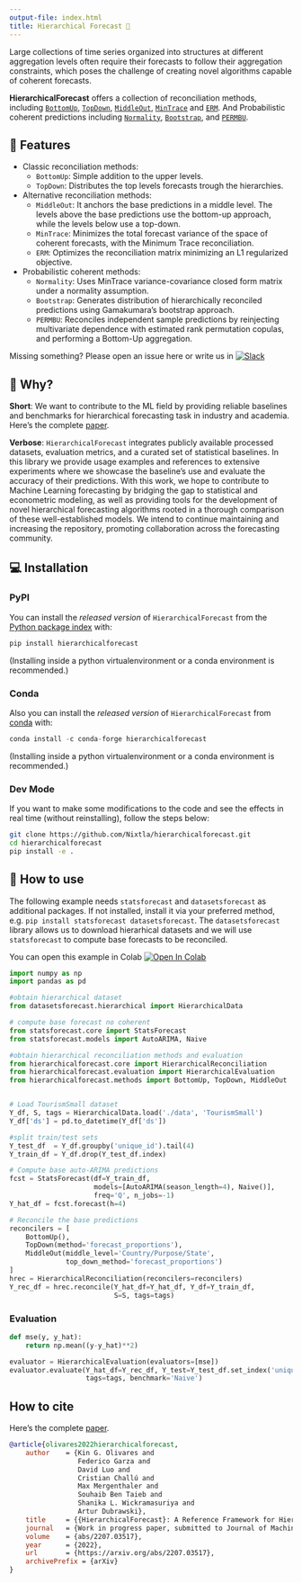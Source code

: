 ```yaml
---
output-file: index.html
title: Hierarchical Forecast 👑
---
```



Large collections of time series organized into structures at different
aggregation levels often require their forecasts to follow their
aggregation constraints, which poses the challenge of creating novel
algorithms capable of coherent forecasts.

**HierarchicalForecast** offers a collection of reconciliation methods,
including
[`BottomUp`](https://Nixtla.github.io/hierarchicalforecast/src/methods.html#bottomup),
[`TopDown`](https://Nixtla.github.io/hierarchicalforecast/src/methods.html#topdown),
[`MiddleOut`](https://Nixtla.github.io/hierarchicalforecast/src/methods.html#middleout),
[`MinTrace`](https://Nixtla.github.io/hierarchicalforecast/src/methods.html#mintrace)
and
[`ERM`](https://Nixtla.github.io/hierarchicalforecast/src/methods.html#erm).
And Probabilistic coherent predictions including
[`Normality`](https://Nixtla.github.io/hierarchicalforecast/src/probabilistic_methods.html#normality),
[`Bootstrap`](https://Nixtla.github.io/hierarchicalforecast/src/probabilistic_methods.html#bootstrap),
and
[`PERMBU`](https://Nixtla.github.io/hierarchicalforecast/src/probabilistic_methods.html#permbu).

## 🎊 Features

-   Classic reconciliation methods:
    -   `BottomUp`: Simple addition to the upper levels.
    -   `TopDown`: Distributes the top levels forecasts trough the
        hierarchies.
-   Alternative reconciliation methods:
    -   `MiddleOut`: It anchors the base predictions in a middle level.
        The levels above the base predictions use the bottom-up
        approach, while the levels below use a top-down.
    -   `MinTrace`: Minimizes the total forecast variance of the space
        of coherent forecasts, with the Minimum Trace reconciliation.
    -   `ERM`: Optimizes the reconciliation matrix minimizing an L1
        regularized objective.
-   Probabilistic coherent methods:
    -   `Normality`: Uses MinTrace variance-covariance closed form
        matrix under a normality assumption.
    -   `Bootstrap`: Generates distribution of hierarchically reconciled
        predictions using Gamakumara’s bootstrap approach.
    -   `PERMBU`: Reconciles independent sample predictions by
        reinjecting multivariate dependence with estimated rank
        permutation copulas, and performing a Bottom-Up aggregation.

Missing something? Please open an issue here or write us in
[![Slack](https://img.shields.io/badge/Slack-4A154B?&logo=slack&logoColor=white.png)](https://join.slack.com/t/nixtlaworkspace/shared_invite/zt-135dssye9-fWTzMpv2WBthq8NK0Yvu6A)

## 📖 Why?

**Short**: We want to contribute to the ML field by providing reliable
baselines and benchmarks for hierarchical forecasting task in industry
and academia. Here’s the complete
[paper](https://arxiv.org/abs/2207.03517).

**Verbose**: `HierarchicalForecast` integrates publicly available
processed datasets, evaluation metrics, and a curated set of statistical
baselines. In this library we provide usage examples and references to
extensive experiments where we showcase the baseline’s use and evaluate
the accuracy of their predictions. With this work, we hope to contribute
to Machine Learning forecasting by bridging the gap to statistical and
econometric modeling, as well as providing tools for the development of
novel hierarchical forecasting algorithms rooted in a thorough
comparison of these well-established models. We intend to continue
maintaining and increasing the repository, promoting collaboration
across the forecasting community.

## 💻 Installation

### PyPI

You can install the *released version* of `HierarchicalForecast` from
the [Python package index](https://pypi.org) with:

```python
pip install hierarchicalforecast
```

(Installing inside a python virtualenvironment or a conda environment is
recommended.)

### Conda

Also you can install the *released version* of `HierarchicalForecast`
from [conda](https://anaconda.org) with:

```python
conda install -c conda-forge hierarchicalforecast
```

(Installing inside a python virtualenvironment or a conda environment is
recommended.)

### Dev Mode

If you want to make some modifications to the code and see the effects
in real time (without reinstalling), follow the steps below:

```bash
git clone https://github.com/Nixtla/hierarchicalforecast.git
cd hierarchicalforecast
pip install -e .
```

## 🧬 How to use

The following example needs `statsforecast` and `datasetsforecast` as
additional packages. If not installed, install it via your preferred
method, e.g. `pip install statsforecast datasetsforecast`. The
`datasetsforecast` library allows us to download hierarhical datasets
and we will use `statsforecast` to compute base forecasts to be
reconciled.

You can open this example in Colab [![Open In
Colab](https://colab.research.google.com/assets/colab-badge.svg)](https://colab.research.google.com/github/nixtla/hierarchicalforecast/blob/main/nbs/examples/TourismSmall.ipynb)

```python
import numpy as np
import pandas as pd

#obtain hierarchical dataset
from datasetsforecast.hierarchical import HierarchicalData

# compute base forecast no coherent
from statsforecast.core import StatsForecast
from statsforecast.models import AutoARIMA, Naive

#obtain hierarchical reconciliation methods and evaluation
from hierarchicalforecast.core import HierarchicalReconciliation
from hierarchicalforecast.evaluation import HierarchicalEvaluation
from hierarchicalforecast.methods import BottomUp, TopDown, MiddleOut


# Load TourismSmall dataset
Y_df, S, tags = HierarchicalData.load('./data', 'TourismSmall')
Y_df['ds'] = pd.to_datetime(Y_df['ds'])

#split train/test sets
Y_test_df  = Y_df.groupby('unique_id').tail(4)
Y_train_df = Y_df.drop(Y_test_df.index)

# Compute base auto-ARIMA predictions
fcst = StatsForecast(df=Y_train_df,
                     models=[AutoARIMA(season_length=4), Naive()],
                     freq='Q', n_jobs=-1)
Y_hat_df = fcst.forecast(h=4)

# Reconcile the base predictions
reconcilers = [
    BottomUp(),
    TopDown(method='forecast_proportions'),
    MiddleOut(middle_level='Country/Purpose/State',
              top_down_method='forecast_proportions')
]
hrec = HierarchicalReconciliation(reconcilers=reconcilers)
Y_rec_df = hrec.reconcile(Y_hat_df=Y_hat_df, Y_df=Y_train_df,
                          S=S, tags=tags)
```

### Evaluation

```python
def mse(y, y_hat):
    return np.mean((y-y_hat)**2)

evaluator = HierarchicalEvaluation(evaluators=[mse])
evaluator.evaluate(Y_hat_df=Y_rec_df, Y_test=Y_test_df.set_index('unique_id'),
                   tags=tags, benchmark='Naive')
```

## How to cite

Here’s the complete [paper](https://arxiv.org/abs/2207.03517).

```bibtex
@article{olivares2022hierarchicalforecast,
    author    = {Kin G. Olivares and
                 Federico Garza and 
                 David Luo and 
                 Cristian Challú and
                 Max Mergenthaler and
                 Souhaib Ben Taieb and
                 Shanika L. Wickramasuriya and
                 Artur Dubrawski},
    title     = {{HierarchicalForecast}: A Reference Framework for Hierarchical Forecasting in Python},
    journal   = {Work in progress paper, submitted to Journal of Machine Learning Research.},
    volume    = {abs/2207.03517},
    year      = {2022},
    url       = {https://arxiv.org/abs/2207.03517},
    archivePrefix = {arXiv}
}
```

